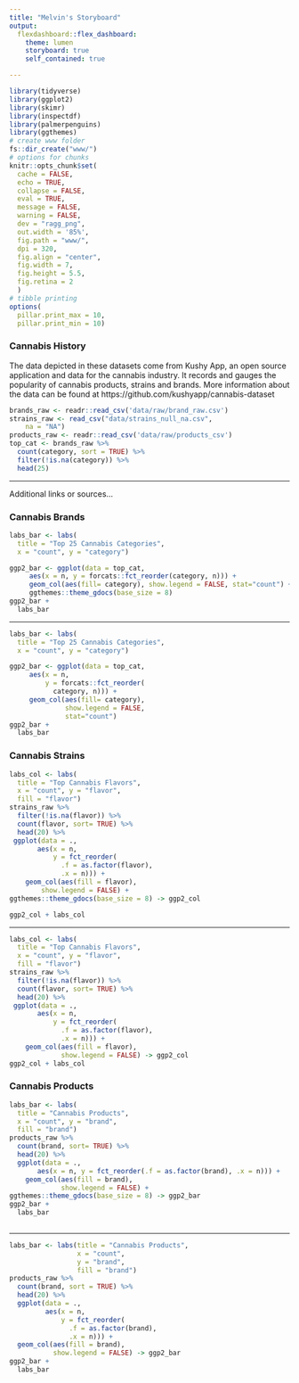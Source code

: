 ```yaml
---
title: "Melvin's Storyboard"
output: 
  flexdashboard::flex_dashboard:
    theme: lumen
    storyboard: true
    self_contained: true

---
```


```r
library(tidyverse)
library(ggplot2)
library(skimr)
library(inspectdf)
library(palmerpenguins)
library(ggthemes)
# create www folder
fs::dir_create("www/")
# options for chunks
knitr::opts_chunk$set(
  cache = FALSE,
  echo = TRUE,
  collapse = FALSE,
  eval = TRUE,
  message = FALSE,
  warning = FALSE,
  dev = "ragg_png",
  out.width = '85%',
  fig.path = "www/",
  dpi = 320,
  fig.align = "center",
  fig.width = 7,
  fig.height = 5.5,
  fig.retina = 2
  )
# tibble printing
options(
  pillar.print_max = 10, 
  pillar.print_min = 10)
```


### Cannabis History {data-commentary-width=350}

The data depicted in these datasets come from Kushy App, an open source application and data for the cannabis industry. It records and gauges the popularity of cannabis products, strains and brands. More information about the data can be found at https://github.com/kushyapp/cannabis-dataset

```r
brands_raw <- readr::read_csv('data/raw/brand_raw.csv')
strains_raw <- read_csv("data/strains_null_na.csv", 
    na = "NA")
products_raw <- readr::read_csv('data/raw/products_csv')
top_cat <- brands_raw %>% 
  count(category, sort = TRUE) %>%
  filter(!is.na(category)) %>% 
  head(25)

```


*** 

Additional links or sources...

### Cannabis Brands {data-commentary-width=400}

```r
labs_bar <- labs(
  title = "Top 25 Cannabis Categories",
  x = "count", y = "category")

ggp2_bar <- ggplot(data = top_cat,
     aes(x = n, y = forcats::fct_reorder(category, n))) + 
     geom_col(aes(fill= category), show.legend = FALSE, stat="count") +
     ggthemes::theme_gdocs(base_size = 8)
ggp2_bar + 
  labs_bar

```


*** 

```r
labs_bar <- labs(
  title = "Top 25 Cannabis Categories",
  x = "count", y = "category")

ggp2_bar <- ggplot(data = top_cat,
     aes(x = n, 
         y = forcats::fct_reorder(
           category, n))) + 
     geom_col(aes(fill= category), 
              show.legend = FALSE, 
              stat="count") 
ggp2_bar + 
  labs_bar

```

### Cannabis Strains {data-commentary-width=400}


``` r
labs_col <- labs(
  title = "Top Cannabis Flavors",
  x = "count", y = "flavor", 
  fill = "flavor")
strains_raw %>% 
  filter(!is.na(flavor)) %>% 
  count(flavor, sort= TRUE) %>%
  head(20) %>% 
 ggplot(data = ., 
       aes(x = n, 
           y = fct_reorder(
             .f = as.factor(flavor), 
             .x = n))) + 
    geom_col(aes(fill = flavor), 
        show.legend = FALSE) +
ggthemes::theme_gdocs(base_size = 8) -> ggp2_col 

ggp2_col + labs_col
```


***

``` r
labs_col <- labs(
  title = "Top Cannabis Flavors",
  x = "count", y = "flavor", 
  fill = "flavor")
strains_raw %>% 
  filter(!is.na(flavor)) %>% 
  count(flavor, sort= TRUE) %>%
  head(20) %>% 
 ggplot(data = ., 
       aes(x = n, 
           y = fct_reorder(
             .f = as.factor(flavor), 
             .x = n))) + 
    geom_col(aes(fill = flavor), 
             show.legend = FALSE) -> ggp2_col
ggp2_col + labs_col
```

### Cannabis Products {data-commentary-width=400}
 



```r
labs_bar <- labs(
  title = "Cannabis Products",
  x = "count", y = "brand", 
  fill = "brand")
products_raw %>% 
  count(brand, sort= TRUE) %>%
  head(20) %>% 
  ggplot(data = ., 
       aes(x = n, y = fct_reorder(.f = as.factor(brand), .x = n))) + 
    geom_col(aes(fill = brand), 
             show.legend = FALSE) +
ggthemes::theme_gdocs(base_size = 8) -> ggp2_bar 
ggp2_bar + 
  labs_bar
  
```


*** 

```r
labs_bar <- labs(title = "Cannabis Products",
                 x = "count",
                 y = "brand",
                 fill = "brand")
products_raw %>%
  count(brand, sort = TRUE) %>%
  head(20) %>%
  ggplot(data = .,
         aes(x = n, 
             y = fct_reorder(
               .f = as.factor(brand), 
               .x = n))) +
  geom_col(aes(fill = brand),
           show.legend = FALSE) -> ggp2_bar
ggp2_bar +
  labs_bar

```